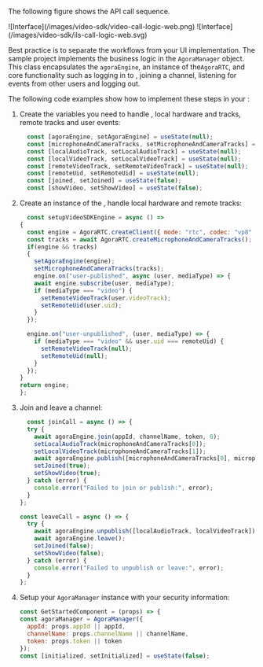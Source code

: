 <PlatformWrapper platform="react-js">

The following figure shows the  <Vpd k="PRODUCT" /> API call sequence.

<ProductWrapper product="video-calling">
![Interface](/images/video-sdk/video-call-logic-web.png)
</ProductWrapper>
<ProductWrapper product={["interactive-live-streaming", "broadcast-streaming"]}>
![Interface](/images/video-sdk/ils-call-logic-web.svg)
</ProductWrapper>

Best practice is to separate the <Vg k="PRODUCT" /> workflows from your UI implementation. The <Vg k="VSDK" />
  sample
project implements the <Vg k="PRODUCT" />  business logic in the `AgoraManager` object. This class encapsulates the
`agoraEngine`, an instance of the`AgoraRTC`, and core functionality such as logging in to <Vg k="AGORA_BACKEND" />,
  joining a channel, listening for events from other users and logging out.

The following code examples show how to implement these steps in your <Vpl k="CLIENT" />:

1. Create the variables you need to handle <Vg k="ENGINE" />, local hardware and tracks, remote tracks and user events:

    ```javascript
      const [agoraEngine, setAgoraEngine] = useState(null);
      const [microphoneAndCameraTracks, setMicrophoneAndCameraTracks] = useState(null);
      const [localAudioTrack, setLocalAudioTrack] = useState(null);
      const [localVideoTrack, setLocalVideoTrack] = useState(null);
      const [remoteVideoTrack, setRemoteVideoTrack] = useState(null);
      const [remoteUid, setRemoteUid] = useState(null);
      const [joined, setJoined] = useState(false);
      const [showVideo, setShowVideo] = useState(false);
    ```

1.  Create an instance of the <Vg k="ENGINE" />, handle local hardware and remote tracks:

      ```javascript
        const setupVideoSDKEngine = async () =>
      {
        const engine = AgoraRTC.createClient({ mode: "rtc", codec: "vp8" });
        const tracks = await AgoraRTC.createMicrophoneAndCameraTracks();
        if(engine && tracks)
        {
          setAgoraEngine(engine);
          setMicrophoneAndCameraTracks(tracks);
          engine.on("user-published", async (user, mediaType) => {
          await engine.subscribe(user, mediaType);
          if (mediaType === "video") {
            setRemoteVideoTrack(user.videoTrack);
            setRemoteUid(user.uid);
          }
        });

        engine.on("user-unpublished", (user, mediaType) => {
          if (mediaType === "video" && user.uid === remoteUid) {
            setRemoteVideoTrack(null);
            setRemoteUid(null);
          }
        });
      }
      return engine;
      };

      ```

1. Join and leave a channel:

    ```javascript
      const joinCall = async () => {
      try {
        await agoraEngine.join(appId, channelName, token, 0);
        setLocalAudioTrack(microphoneAndCameraTracks[0]);
        setLocalVideoTrack(microphoneAndCameraTracks[1]);
        await agoraEngine.publish([microphoneAndCameraTracks[0], microphoneAndCameraTracks[1]]);
        setJoined(true);
        setShowVideo(true);
      } catch (error) {
        console.error("Failed to join or publish:", error);
      }
    };

    const leaveCall = async () => {
      try {
        await agoraEngine.unpublish([localAudioTrack, localVideoTrack]);
        await agoraEngine.leave();
        setJoined(false);
        setShowVideo(false);
      } catch (error) {
        console.error("Failed to unpublish or leave:", error);
      }
    };
    ```

  1. Setup your `AgoraManager` instance with your security information:

      ```javascript
      const GetStartedComponent = (props) => {
      const agoraManager = AgoraManager({
        appId: props.appId || appId,
        channelName: props.channelName || channelName,
        token: props.token || token
      });
      const [initialized, setInitialized] = useState(false);
      ```
</PlatformWrapper>